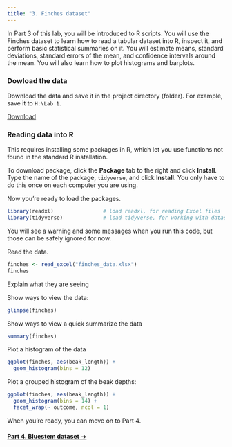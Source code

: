 ```yaml
---
title: "3. Finches dataset"
---
```


In Part 3 of this lab, you will be introduced to R scripts. You will use the Finches dataset to learn how to read a tabular dataset into R, inspect it, and perform basic statistical summaries on it. You will estimate means, standard deviations, standard errors of the mean, and confidence intervals around the mean. You will also learn how to plot histograms and barplots.

### Dowload the data

Download the data and save it in the project directory (folder). For example, save it to `H:\Lab 1`.

<a href="finches_data.xlsx" class="btn btn-default">Download</a>

### Reading data into R

This requires installing some packages in R, which let you use functions not found in the standard R installation.

To download package, click the **Package** tab to the right and click **Install**. Type the name of the package, `tidyverse`, and click **Install**. You only have to do this once on each computer you are using.

Now you're ready to load the packages.

```r
library(readxl)                # load readxl, for reading Excel files
library(tidyverse)             # load tidyverse, for working with datasets
```

You will see a warning and some messages when you run this code, but those can be safely ignored for now. 

Read the data.

```r
finches <- read_excel("finches_data.xlsx")
finches
```

Explain what they are seeing

Show ways to view the data:

```r
glimpse(finches)
```

Show ways to view a quick summarize the data

```r
summary(finches)
```

Plot a histogram of the data

```r
ggplot(finches, aes(beak_length)) +
  geom_histogram(bins = 12)
```
Plot a grouped histogram of the beak depths:

```r
ggplot(finches, aes(beak_length)) +
  geom_histogram(bins = 14) +
  facet_wrap(~ outcome, ncol = 1)
```


When you're ready, you can move on to Part 4.

#### [Part 4. Bluestem dataset  &rarr;](lab1_bluestem.html)